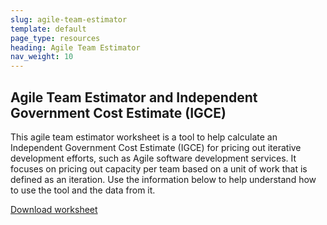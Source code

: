 ```yaml
---
slug: agile-team-estimator
template: default
page_type: resources
heading: Agile Team Estimator
nav_weight: 10
---
```

## Agile Team Estimator and Independent Government Cost Estimate (IGCE)

This agile team estimator worksheet is a tool to help calculate an Independent Government Cost Estimate (IGCE) for pricing out iterative development efforts, such as Agile software development services. It focuses on pricing out capacity per team based on a unit of work that is defined as an iteration. Use the information below to help understand how to use the tool and the data from it.

[Download worksheet](/assets/Template%20IGCE%20-%20Agile%20Team%20Estimator.xlsx)
